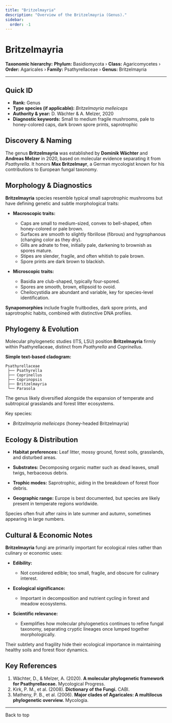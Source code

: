 ```yaml
---
title: "Britzelmayria"
description: "Overview of the Britzelmayria (Genus)."
sidebar:
  order: -1
---
```



# Britzelmayria <Badge variant="note" text="Genus" />

**Taxonomic hierarchy:** **Phylum:** Basidiomycota › **Class:** Agaricomycetes › **Order:** Agaricales › **Family:** Psathyrellaceae › **Genus:** Britzelmayria

---

## Quick ID
* **Rank:** Genus  
* **Type species (if applicable):** _Britzelmayria melleiceps_  
* **Authority & year:** D. Wächter & A. Melzer, 2020  
* **Diagnostic keywords:** Small to medium fragile mushrooms, pale to honey-colored caps, dark brown spore prints, saprotrophic  

## Discovery & Naming
The genus **Britzelmayria** was established by **Dominik Wächter** and **Andreas Melzer** in 2020, based on molecular evidence separating it from _Psathyrella_. It honors **Max Britzelmayr**, a German mycologist known for his contributions to European fungal taxonomy.

## Morphology & Diagnostics
**Britzelmayria** species resemble typical small saprotrophic mushrooms but have defining genetic and subtle morphological traits:

- **Macroscopic traits:**
  - Caps are small to medium-sized, convex to bell-shaped, often honey-colored or pale brown.
  - Surfaces are smooth to slightly fibrillose (fibrous) and hygrophanous (changing color as they dry).
  - Gills are adnate to free, initially pale, darkening to brownish as spores mature.
  - Stipes are slender, fragile, and often whitish to pale brown.
  - Spore prints are dark brown to blackish.

- **Microscopic traits:**
  - Basidia are club-shaped, typically four-spored.
  - Spores are smooth, brown, ellipsoid to ovoid.
  - Cheilocystidia are abundant and variable, key for species-level identification.

**Synapomorphies** include fragile fruitbodies, dark spore prints, and saprotrophic habits, combined with distinctive DNA profiles.

## Phylogeny & Evolution
Molecular phylogenetic studies (ITS, LSU) position **Britzelmayria** firmly within Psathyrellaceae, distinct from _Psathyrella_ and _Coprinellus_.

**Simple text-based cladogram:**
```
Psathyrellaceae
 ├── Psathyrella
 ├── Coprinellus
 ├── Coprinopsis
 ├── Britzelmayria
 └── Parasola
```
The genus likely diversified alongside the expansion of temperate and subtropical grasslands and forest litter ecosystems.

Key species:

- _Britzelmayria melleiceps_ (honey-headed Britzelmayria)

## Ecology & Distribution
- **Habitat preferences:** Leaf litter, mossy ground, forest soils, grasslands, and disturbed areas.
- **Substrates:** Decomposing organic matter such as dead leaves, small twigs, herbaceous debris.
- **Trophic modes:** Saprotrophic, aiding in the breakdown of forest floor debris.

- **Geographic range:** Europe is best documented, but species are likely present in temperate regions worldwide.

Species often fruit after rains in late summer and autumn, sometimes appearing in large numbers.

## Cultural & Economic Notes
**Britzelmayria** fungi are primarily important for ecological roles rather than culinary or economic uses:

- **Edibility:**
  - Not considered edible; too small, fragile, and obscure for culinary interest.

- **Ecological significance:**
  - Important in decomposition and nutrient cycling in forest and meadow ecosystems.

- **Scientific relevance:**
  - Exemplifies how molecular phylogenetics continues to refine fungal taxonomy, separating cryptic lineages once lumped together morphologically.

Their subtlety and fragility hide their ecological importance in maintaining healthy soils and forest floor dynamics.

## Key References
1. Wächter, D., & Melzer, A. (2020). **A molecular phylogenetic framework for Psathyrellaceae.** Mycological Progress.  
2. Kirk, P. M., et al. (2008). **Dictionary of the Fungi.** CABI.  
3. Matheny, P. B., et al. (2006). **Major clades of Agaricales: A multilocus phylogenetic overview.** Mycologia.  

---

<LinkButton href="#top" variant="minimal" icon="arrow-up">
  Back to top
</LinkButton>
